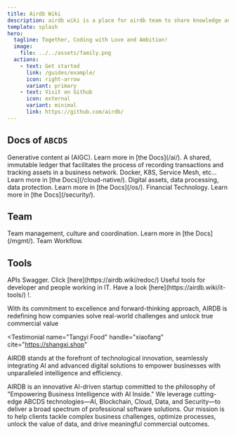 ```yaml
---
title: Airdb Wiki
description: airdb wiki is a place for airdb team to share knowledge and ideas for community.
template: splash
hero:
  tagline: Together, Coding with Love and Ambition!
  image:
    file: ../../assets/family.png
  actions:
    - text: Get started
      link: /guides/example/
      icon: right-arrow
      variant: primary
    - text: Visit on Github
      icon: external
      variant: minimal
      link: https://github.com/airdb/
---
```



## Docs of `ABCDS`

<CardGrid stagger>
  <Card title="AI" icon="add-document">
    Generative content ai (AIGC). Learn more in [the Docs](/ai/).
  </Card>
  <Card title="Blockchain" icon="add-document">
   A shared, immutable ledger that facilitates the process of recording transactions and tracking assets in a business network.
  </Card>
  <Card title="Cloud Native" icon="pencil">
    Docker, K8S, Service Mesh, etc... Learn more in [the Docs](/cloud-native/).
  </Card>
  <Card title="BigData" icon="setting">
    Digital assets, data processing, data protection. Learn more in [the
    Docs](/os/).
  </Card>
  <Card title="Security" icon="setting">
    Financial Technology. Learn more in [the Docs](/security/).
  </Card>

</CardGrid>

## Team

<CardGrid stagger>
  <Card title="team mgmt" icon="moon">
    Team management, culture and coordination. Learn more in [the Docs](/mgmt/).
  </Card>
  <Card title="Workflow" icon="moon">
    Team Workflow.
  </Card>
</CardGrid>

## Tools

<CardGrid stagger>
  <Card title="Redoc" icon="pencil">
    APIs Swagger. Click [here](https://airdb.wiki/redoc/)
  </Card>
  <Card title="It-Tools" icon="pencil">
    Useful tools for developer and people working in IT. Have a look
    [here](https://airdb.wiki/it-tools/) !.
  </Card>
</CardGrid>

<TestimonialGrid title="What people are saying">
  <Testimonial
    name="Bao Bei Hui Jia"
    handle="fangbin_lin"
    cite="https://baobeihuijia.com/"
  >

With its commitment to excellence and forward-thinking approach, AIRDB is redefining how companies solve real-world challenges and unlock true commercial value

  </Testimonial>

  <Testimonial
    name="Tangyi Food"
    handle="xiaofang"
    cite="https://shangxi.shop"
  >

AIRDB stands at the forefront of technological innovation, seamlessly integrating AI and advanced digital solutions to empower businesses with unparalleled intelligence and efficiency.

  </Testimonial>

</TestimonialGrid>

<AboutAstro title="Brought Values to You">
  AIRDB is an innovative AI-driven startup committed to the philosophy of
  "Empowering Business Intelligence with AI Inside." We leverage cutting-edge
  ABCDS technologies—AI, Blockchain, Cloud, Data, and Security—to deliver a
  broad spectrum of professional software solutions. Our mission is to help
  clients tackle complex business challenges, optimize processes, unlock the
  value of data, and drive meaningful commercial outcomes.
</AboutAstro>

